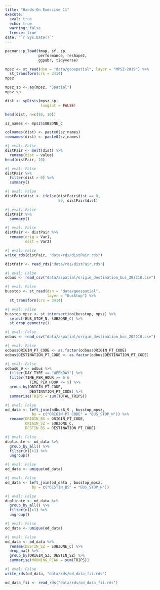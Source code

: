```yaml
---
title: "Hands-On Exercise 11"
execute: 
  eval: true
  echo: true
  warning: false
  freeze: true
date: "`r Sys.Date()`"
---
```


```r
pacman::p_load(tmap, sf, sp,
               performance, reshape2,
               ggpubr, tidyverse)
```

```r
mpsz <- st_read(dsn = "data/geospatial", layer = "MPSZ-2019") %>%
  st_transform(crs = 3414)
mpsz
```

```r
mpsz_sp <- as(mpsz, "Spatial")
mpsz_sp
```

```r
dist <- spDists(mpsz_sp, 
                longlat = FALSE)
```

```r
head(dist, n=c(10, 10))
```

```r
sz_names <- mpsz$SUBZONE_C
```

```r
colnames(dist) <- paste0(sz_names)
rownames(dist) <- paste0(sz_names)
```

```r
#| eval: False
distPair <- melt(dist) %>%
  rename(dist = value)
head(distPair, 10)
```

```r
#| eval: False
distPair %>%
  filter(dist > 0) %>%
  summary()
```

```r
#| eval: False
distPair$dist <- ifelse(distPair$dist == 0,
                        50, distPair$dist)
```

```r
#| eval: False
distPair %>%
  summary()
```

```r
#| eval: False
distPair <- distPair %>%
  rename(orig = Var1,
         dest = Var2)
```

```r
#| eval: False
write_rds(distPair, "data/rds/distPair.rds") 
```

```r
distPair <- read_rds("data/rds/distPair.rds")
```

```r
#| eval: False
odbus <- read_csv("data/aspatial/origin_destination_bus_202210.csv")

```

```r
#| eval: False
busstop <- st_read(dsn = "data/geospatial",
                   layer = "BusStop") %>%
  st_transform(crs = 3414)
```

```r
#| eval: False
busstop_mpsz <- st_intersection(busstop, mpsz) %>%
  select(BUS_STOP_N, SUBZONE_C) %>%
  st_drop_geometry()
```

```r
#| eval: False
odbus <- read_csv("data/aspatial/origin_destination_bus_202210.csv")
```

```r
#| eval: False
odbus$ORIGIN_PT_CODE <- as.factor(odbus$ORIGIN_PT_CODE)
odbus$DESTINATION_PT_CODE <- as.factor(odbus$DESTINATION_PT_CODE) 
```

```r
#| eval: False
odbus6_9 <- odbus %>%
  filter(DAY_TYPE == "WEEKDAY") %>%
  filter(TIME_PER_HOUR >= 6 &
           TIME_PER_HOUR <= 9) %>%
  group_by(ORIGIN_PT_CODE,
           DESTINATION_PT_CODE) %>%
  summarise(TRIPS = sum(TOTAL_TRIPS))
```

```r
#| eval: False
od_data <- left_join(odbus6_9 , busstop_mpsz,
            by = c("ORIGIN_PT_CODE" = "BUS_STOP_N")) %>%
  rename(ORIGIN_BS = ORIGIN_PT_CODE,
         ORIGIN_SZ = SUBZONE_C,
         DESTIN_BS = DESTINATION_PT_CODE)
```

```r
#| eval: False
duplicate <- od_data %>%
  group_by_all() %>%
  filter(n()>1) %>%
  ungroup()
```

```r
#| eval: False
od_data <- unique(od_data)
```

```r
#| eval: False
od_data <- left_join(od_data , busstop_mpsz,
            by = c("DESTIN_BS" = "BUS_STOP_N")) 
```

```r
#| eval: False
duplicate <- od_data %>%
  group_by_all() %>%
  filter(n()>1) %>%
  ungroup()
```

```r
#| eval: False
od_data <- unique(od_data)
```

```r
#| eval: False
od_data <- od_data %>%
  rename(DESTIN_SZ = SUBZONE_C) %>%
  drop_na() %>%
  group_by(ORIGIN_SZ, DESTIN_SZ) %>%
  summarise(MORNING_PEAK = sum(TRIPS))
```

```r
#| eval: False
write_rds(od_data, "data/rds/od_data_fii.rds")
```

```r
od_data_fii <- read_rds("data/rds/od_data_fii.rds")
```

```r

```

```r

```